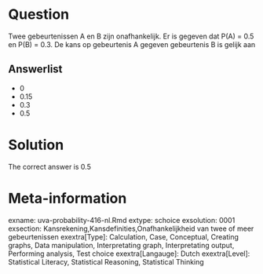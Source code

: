 Question
========

Twee gebeurtenissen A en B zijn onafhankelijk. Er is gegeven dat P(A) = 0.5 en P(B) = 0.3. De kans op gebeurtenis A gegeven gebeurtenis B is gelijk aan 

Answerlist
----------
* 0
* 0.15
* 0.3
* 0.5

Solution
========

The correct answer is  0.5 

Meta-information
================
exname: uva-probability-416-nl.Rmd 
extype: schoice 
exsolution: 0001 
exsection: Kansrekening,Kansdefinities,Onafhankelijkheid van twee of meer gebeurtenissen 
exextra[Type]: Calculation, Case, Conceptual, Creating graphs, Data manipulation, Interpretating graph, Interpretating output, Performing analysis, Test choice 
exextra[Langauge]: Dutch 
exextra[Level]: Statistical Literacy, Statistical Reasoning, Statistical Thinking 
